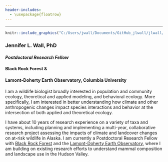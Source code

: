 ```yaml
---
header-includes:
  - \usepackage{floatrow}
---
```


<script>
  $(document).ready(function(){
    $head = $('#header');
    $head.prepend('<img src=\"COPI_2022_Wall.JPG\" style=\"float:center;\" >')
  });
</script>

<script>
  p.caption {
    font.size: 0.5em;
  }
</script>

---

```r
knitr::include_graphics("C:/Users/jwall/Documents/GitHub_jlwall/jlwall/Wall_Denali2.JPG")
```


### Jennifer L. Wall, PhD

#### *Postdoctoral Research Fellow*

#### Black Rock Forest &

#### Lamont-Doherty Earth Observatory, Columbia University

I am a wildlife biologist broadly interested in population and community ecology, theoretical and applied modeling, and behavioral ecology. More specifically, I am interested in better understanding how climate and other anthropogenic changes impact species interactions and behavior at the intersection of both applied and theoretical ecology.

I have about 10 years of research experience on a variety of taxa and systems, including planning and implementing a multi-year, collaborative research project assessing the impacts of climate and landcover changes on at-risk wildlife in Alaska. I am currently a Postdoctoral Research Fellow with [Black Rock Forest](https://www.blackrockforest.org/) and the [Lamont-Doherty Earth Observatory](https://lamont.columbia.edu/), where I am building on existing research efforts to understand mammal composition and landscape use in the Hudson Valley. 

